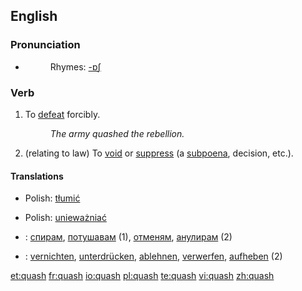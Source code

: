 ==English==
===Pronunciation===
*{{IPA|/'kwɒʃ/}}
*:Rhymes: [[Rhymes:English:-ɒʃ|-ɒʃ]]

===Verb===
{{en-verb|quash|es}}

#To [[defeat]] forcibly. 
#:''The army quashed the rebellion.''
#(relating to law) To [[void]] or [[suppress]] (a [[subpoena]], decision, etc.).

====Translations====
{{trans-top|to defeat forcibly}}
{{trans-mid}}
*Polish: [[tłumić]]
{{trans-bottom}}

{{trans-top|to void or suppress (a subpoena, decision)}}
{{trans-mid}}
*Polish: [[unieważniać]]
{{trans-bottom}}

{{checktrans-top}}
*{{ttbc|Bulgarian}}: [[спирам]], [[потушавам]] (1), [[отменям]], [[анулирам]] (2)
*{{ttbc|German}}: [[vernichten]], [[unterdrücken]], [[ablehnen]], [[verwerfen]], [[aufheben]] (2)
{{checktrans-bottom}}

[[et:quash]]
[[fr:quash]]
[[io:quash]]
[[pl:quash]]
[[te:quash]]
[[vi:quash]]
[[zh:quash]]